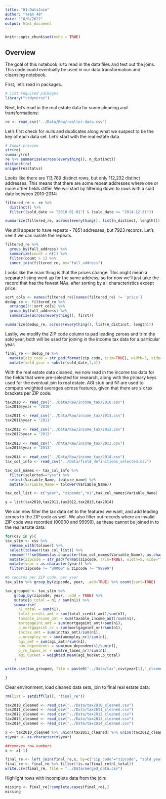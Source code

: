 ```yaml
---
title: "01-DataJoin"
author: "Team 48"
date: "10/6/2022"
output: html_document
---
```


```r
knitr::opts_chunk$set(echo = TRUE)
```

## Overview

The goal of this notebook is to read in the data files and test out the joins. This code could eventually be used in our data transformation and cleansing notebook.

First, let's read in packages.

```r
# List required packages
library("tidyverse")
```

Next, let's read in the real estate data for some cleaning and transformations:

```r
re <- read_csv("../Data/Raw/realtor-data.csv")
```

Let's first check for nulls and duplicates along what we suspect to be the key of each data set. Let's start with the real estate data.

```r
# Sneak preview
str(re)
summary(re)
re %>% summarize(across(everything(), n_distinct))
distinct(re)
unique(re$status)
```

Looks like there are 113,789 distinct rows, but only 112,232 distinct addresses. This means that there are some repeat addresses where one or more other fields differ. We will start by filtering down to rows with a sold date between 2010-2014:

```r
filtered_re <- re %>% 
  distinct() %>% 
  filter((sold_date >= "2010-01-01") & (sold_date <= "2014-12-31"))

summarize(filtered_re, across(everything(), list(n_distinct, length)))
```

We still appear to have repeats - 7851 addresses, but 7923 records. Let's see if we can isolate the repeats.

```r
filtered_re %>% 
  group_by(full_address) %>% 
  summarize(count = n()) %>% 
  filter(count > 1) %>% 
  inner_join(filtered_re, by="full_address")
```

Looks like the main thing is that the prices change. This might mean a separate listing went up for the same address, so for now we'll just take the record that has the fewest NAs, after sorting by all characteristics except price:

```r
sort_cols <- names(filtered_re)[names(filtered_re) != 'price']
dedup_re <- filtered_re %>% 
  arrange(!!!sort_cols) %>% 
  group_by(full_address) %>% 
  summarize(across(everything(), first))

summarize(dedup_re, across(everything(), list(n_distinct, length)))
```

Lastly, we modify the ZIP code column to pad leading zeroes and trim the sold year, both will be used for joining in the income tax data for a particular year:

```r
final_re <- dedup_re %>% 
  mutate(zip_code = str_pad(format(zip_code, trim=TRUE), width=5, side="left", pad="0")) %>%
  mutate(sold_year = substr(sold_date,1,4))
```

With the real estate data cleaned, we now read in the income tax data for the fields that were pre-selected for research, along with the primary keys used for the eventual join to real estate. AGI stub and N1 are used to compute weighted averages across features, given that there are six tax brackets per ZIP code.

```r
tax2010 <- read_csv("../Data/Raw/income_tax/2010.csv")
tax2010$year = '2010'

tax2011 <- read_csv("../Data/Raw/income_tax/2011.csv")
tax2011$year = '2011'
  
tax2012 <- read_csv("../Data/Raw/income_tax/2012.csv")
tax2012$year = '2012'
  
tax2013 <- read_csv("../Data/Raw/income_tax/2013.csv")
tax2013$year = '2013'
  
tax2014 <- read_csv("../Data/Raw/income_tax/2014.csv")
tax_col_info <- read_csv("../Data/field_definitions_selected.csv")

tax_col_names <- tax_col_info %>% 
  filter(selected=="yes") %>% 
  select(Variable_Name, feature_name) %>% 
  mutate(Variable_Name = tolower(Variable_Name))

tax_col_list <- c("year", "zipcode","n1",tax_col_names$Variable_Name)

y = list(tax2010,tax2011,tax2012,tax2013,tax2014)
```

We can now filter the tax data set to the features we want, and add leading zeroes to the ZIP code as well. We also filter out records where an invalid ZIP code was recorded (00000 and 99999), as these cannot be joined in to the real estate data:
```r
for(csv in y){
tax_slim <- csv %>% 
  rename_with(tolower) %>%
  select(tolower(tax_col_list)) %>% 
  rename(!!!setNames(as.character(tax_col_names$Variable_Name), as.character(tax_col_names$feature_name))) %>% 
  mutate(zipcode = str_pad(format(zipcode, trim=TRUE), width=5, side="left", pad="0")) %>%
  mutate(year = as.character(year)) %>%
  filter(zipcode != "00000" & zipcode != "99999") 

#6 records per ZIP code, per year
tax_slim %>% group_by(zipcode, year, .add=TRUE) %>% count(sort=TRUE)

tax_grouped <- tax_slim %>% 
    group_by(zipcode, year, .add = TRUE) %>%
    mutate(p_total = n1 / sum(n1)) %>% 
    summarise(
      n1_total = sum(n1),
      total_credit_amt = sum(total_credit_amt)/sum(n1),
      taxable_income_amt = sum(taxable_income_amt)/sum(n1),
      mortgageint_amt = sum(mortgageint_amt)/sum(n1),
      p_mortgageint_nr = sum(mortgageint_nr)/sum(n1),
      inctax_amt = sum(inctax_amt)/sum(n1),
      p_unemploy_nr = sum(unemploy_nr)/sum(n1),
      agi_amt = sum(agi_amt)/sum(n1),
      num_dependents = sum(num_dependents)/sum(n1),
      p_re_taxes_nr = sum(re_taxes_nr)/sum(n1),
      agi_bucket = weighted.mean(agi_bucket,p_total)
    )

write.csv(tax_grouped, file = paste0("../Data/tax",csv$year[1],"_cleaned.csv"))

}
```

Clear environment, load cleaned data sets, join to final real estate data:

```r
rm(list = setdiff(ls(), "final_re"))

tax2010_cleaned <- read_csv("../Data/tax2010_cleaned.csv")
tax2011_cleaned <- read_csv("../Data/tax2011_cleaned.csv")
tax2012_cleaned <- read_csv("../Data/tax2012_cleaned.csv")
tax2013_cleaned <- read_csv("../Data/tax2013_cleaned.csv")
tax2014_cleaned <- read_csv("../Data/tax2014_cleaned.csv")

x <- tax2010_cleaned %>% union(tax2011_cleaned) %>% union(tax2012_cleaned) %>% union(tax2013_cleaned) %>% union(tax2014_cleaned)
x$year <- as.character(x$year)

##removes row numbers
x <- x[-1]

final_re <- left_join(final_re,x, by=c("zip_code"="zipcode", "sold_year"="year"))
final_re <- final_re %>% filter(!is.na(final_re$n1_total))
write.csv(final_re, file = "../Data/merged_data.csv")
```

Highlight rows with incomplete data from the join:
```r
missing <- final_re[!complete.cases(final_re),]
missing
```



